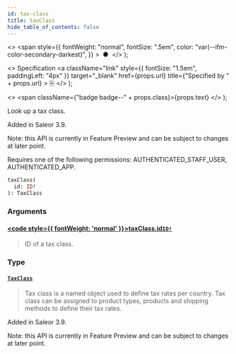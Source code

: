 ```yaml
---
id: tax-class
title: taxClass
hide_table_of_contents: false
---
```


  <>
    <span
      style={{
        fontWeight: "normal",
        fontSize: ".5em",
        color: "var(--ifm-color-secondary-darkest)",
      }}
    >
      &nbsp;●&nbsp;
    </span>
  </>
);

  <>
    Specification
    <a
      className="link"
      style={{ fontSize: "1.5em", paddingLeft: "4px" }}
      target="\_blank"
      href={props.url}
      title={"Specified by " + props.url}
    >
      ⎘
    </a>
  </>
);

  <>
    <span className={"badge badge--" + props.class}>{props.text}</span>
  </>
);

Look up a tax class.

Added in Saleor 3.9.

Note: this API is currently in Feature Preview and can be subject to changes at later point.

Requires one of the following permissions: AUTHENTICATED_STAFF_USER, AUTHENTICATED_APP.

```graphql
taxClass(
  id: ID!
): TaxClass
```

### Arguments

#### [<code style={{ fontWeight: 'normal' }}>taxClass.<b>id</b></code>](#)<Bullet />[`ID!`](../../api-reference/miscellaneous/scalars/id) <Badge class="secondary" text="non-null"/> <Badge class="secondary" text="scalar"/> <Badge class="secondary" text="miscellaneous"/>

> ID of a tax class.

### Type

#### [`TaxClass`](../../api-reference/taxes/objects/tax-class) <Badge class="secondary" text="object"/> <Badge class="secondary" text="taxes"/>

> Tax class is a named object used to define tax rates per country. Tax class can be assigned to product types, products and shipping methods to define their tax rates.

Added in Saleor 3.9.

Note: this API is currently in Feature Preview and can be subject to changes at later point.

>
